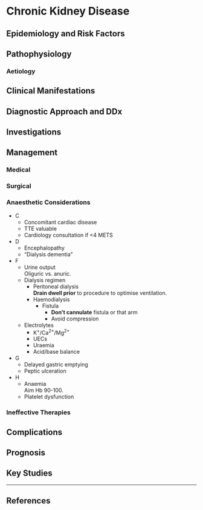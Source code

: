 # Chronic Kidney Disease


## Epidemiology and Risk Factors

## Pathophysiology

### Aetiology

## Clinical Manifestations

## Diagnostic Approach and DDx

## Investigations

## Management

### Medical

### Surgical

### Anaesthetic Considerations


* C
	* Concomitant cardiac disease
	* TTE valuable
	* Cardiology consultation if <4 METS
* D
	* Encephalopathy
	* "Dialysis dementia"
* F
	* Urine output  
	Oliguric vs. anuric.
	* Dialysis regimen
		* Peritoneal dialysis  
		**Drain dwell prior** to procedure to optimise ventilation.
		* Haemodialysis  
			* Fistula  
				* **Don't cannulate** fistula or that arm
				* Avoid compression
	* Electrolytes
		* K<sup>+</sup>/Ca<sup>2+</sup>/Mg<sup>2+</sup>
		* UECs
		* Uraemia
		* Acid/base balance
* G
	* Delayed gastric emptying
	* Peptic ulceration
* H
	* Anaemia  
	Aim Hb 90-100.
	* Platelet dysfunction

### Ineffective Therapies

## Complications

## Prognosis

## Key Studies


---

## References

